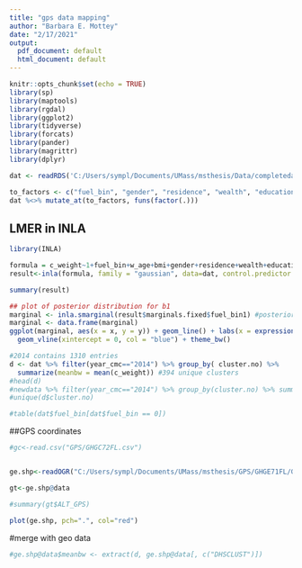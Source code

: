 ```yaml
---
title: "gps data mapping"
author: "Barbara E. Mottey"
date: "2/17/2021"
output:
  pdf_document: default
  html_document: default
---
```


```r
knitr::opts_chunk$set(echo = TRUE)
library(sp)
library(maptools)
library(rgdal)
library(ggplot2)
library(tidyverse)
library(forcats)
library(pander)
library(magrittr)
library(dplyr)
```


```r
dat <- readRDS('C:/Users/sympl/Documents/UMass/msthesis/Data/completedata.rds')

to_factors <- c("fuel_bin", "gender", "residence", "wealth", "education", "marital_s", "region")
dat %<>% mutate_at(to_factors, funs(factor(.)))
```


## LMER in INLA
```r
library(INLA)

formula = c_weight~1+fuel_bin+w_age+bmi+gender+residence+wealth+education+marital_s+ f(region, model = "iid")
result<-inla(formula, family = "gaussian", data=dat, control.predictor = list(compute = TRUE))

summary(result)
```


```r
## plot of posterior distribution for b1
marginal <- inla.smarginal(result$marginals.fixed$fuel_bin1) #posterior distn of b1 is stored here
marginal <- data.frame(marginal)
ggplot(marginal, aes(x = x, y = y)) + geom_line() + labs(x = expression(beta[1]), y = "Density") +
  geom_vline(xintercept = 0, col = "blue") + theme_bw()
```



```r
#2014 contains 1310 entries
d <- dat %>% filter(year_cmc=="2014") %>% group_by( cluster.no) %>% 
  summarize(meanbw = mean(c_weight)) #394 unique clusters
#head(d)
#newdata %>% filter(year_cmc=="2014") %>% group_by(cluster.no) %>% summarise(meanbw = mean(c_weight)) #417 unique clusters
#unique(d$cluster.no)

#table(dat$fuel_bin[dat$fuel_bin == 0])
```

##GPS coordinates
```r
#gc<-read.csv("GPS/GHGC72FL.csv")


ge.shp<-readOGR("C:/Users/sympl/Documents/UMass/msthesis/GPS/GHGE71FL/GHGE71FL.shp")

gt<-ge.shp@data

#summary(gt$ALT_GPS)

plot(ge.shp, pch=".", col="red")
```


#merge with geo data
```r
#ge.shp@data$meanbw <- extract(d, ge.shp@data[, c("DHSCLUST")])
```


